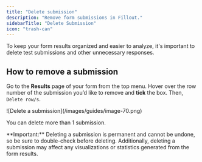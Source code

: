 ```yaml
---
title: "Delete submission"
description: "Remove form submissions in Fillout."
sidebarTitle: "Delete Submission"
icon: "trash-can"
---
```


To keep your form results organized and easier to analyze, it's important to delete test submissions and other unnecessary responses.

## How to remove a submission

Go to the **Results** page of your form from the top menu. Hover over the row number of the submission you’d like to remove and **tick** the box. Then, `Delete row/s`.

<Frame style={{ width: '576px' , height: '189px' }}>
  ![Delete a submission](/images/guides/image-70.png)
</Frame>

You can delete more than 1 submission.

<Check>
  **Important:** Deleting a submission is permanent and cannot be undone, so be sure to double-check before deleting. Additionally, deleting a submission may affect any visualizations or statistics generated from the form results.
</Check>
